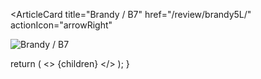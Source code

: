 <ArticleCard
  title="Brandy / B7"
  href="/review/brandy5L/"
  actionIcon="arrowRight"
>

![Brandy / B7](../../images/cd/brandy5L.jpg) 

</ArticleCard>

  return (
    <>
      {children}
    </>
  );
}